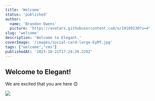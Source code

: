 ```yaml
---
title: 'Welcome'
status: 'published'
author:
  name: 'Brandon Owens'
  picture: 'https://avatars.githubusercontent.com/u/10189130?v=4'
slug: 'welcome'
description: 'Welcome to Elegant.'
coverImage: '/images/social-card-large-EyMT.jpg'
tags: ["welcome","cms"]
publishedAt: '2023-10-21T17:24:39.229Z'
---
```


## Welcome to Elegant!

We are excited that you are here 😊

![](/images/screenrecorderproject28--1--AwNz.png)
